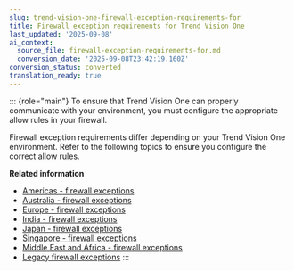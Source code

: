 ```yaml
---
slug: trend-vision-one-firewall-exception-requirements-for
title: Firewall exception requirements for Trend Vision One
last_updated: '2025-09-08'
ai_context:
  source_file: firewall-exception-requirements-for.md
  conversion_date: '2025-09-08T23:42:19.160Z'
conversion_status: converted
translation_ready: true
---
```


::: {role="main"}
To ensure that Trend Vision One can properly communicate with your environment, you must configure the appropriate allow rules in your firewall.

Firewall exception requirements differ depending on your Trend Vision One environment. Refer to the following topics to ensure you configure the correct allow rules.

**Related information**

- [Americas - firewall exceptions](americas-firewall-exceptions.mdx)
- [Australia - firewall exceptions](australia-firewall-exceptions.mdx)
- [Europe - firewall exceptions](europe-firewall-exceptions-part.mdx)
- [India - firewall exceptions](india-firewall-exceptions-section.mdx)
- [Japan - firewall exceptions](japan-firewall-exceptions-section.mdx)
- [Singapore - firewall exceptions](singapore-firewall-section.mdx)
- [Middle East and Africa - firewall exceptions](uae-firewall-exceptions.mdx)
- [Legacy firewall exceptions](legacy-firewall-exceptions.mdx)
:::
